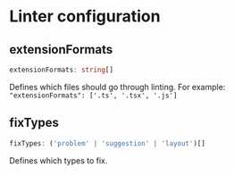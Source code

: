 # Linter configuration

## extensionFormats

```ts
extensionFormats: string[]
```

Defines which files should go through linting. For example: `"extensionFormats": ['.ts', '.tsx', '.js']`

## fixTypes

```ts
fixTypes: ('problem' | 'suggestion' | 'layout')[]
```

Defines which types to fix.
